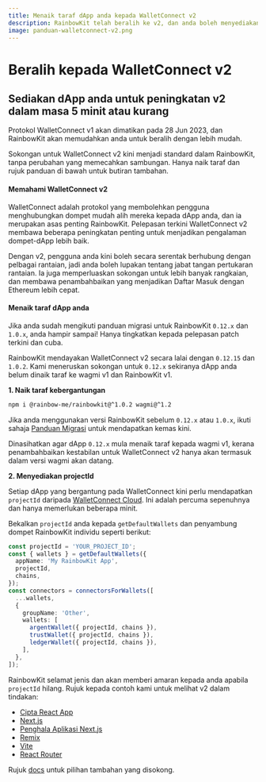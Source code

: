 ```yaml
---
title: Menaik taraf dApp anda kepada WalletConnect v2
description: RainbowKit telah beralih ke v2, dan anda boleh menyediakan dApp anda dalam masa 5 minit atau kurang
image: panduan-walletconnect-v2.png
---
```


# Beralih kepada WalletConnect v2

## Sediakan dApp anda untuk peningkatan v2 dalam masa 5 minit atau kurang

Protokol WalletConnect v1 akan dimatikan pada 28 Jun 2023, dan RainbowKit akan memudahkan anda untuk beralih dengan lebih mudah.

Sokongan untuk WalletConnect v2 kini menjadi standard dalam RainbowKit, tanpa perubahan yang memecahkan sambungan. Hanya naik taraf dan rujuk panduan di bawah untuk butiran tambahan.

#### Memahami WalletConnect v2

WalletConnect adalah protokol yang membolehkan pengguna menghubungkan dompet mudah alih mereka kepada dApp anda, dan ia merupakan asas penting RainbowKit. Pelepasan terkini WalletConnect v2 membawa beberapa peningkatan penting untuk menjadikan pengalaman dompet-dApp lebih baik.

Dengan v2, pengguna anda kini boleh secara serentak berhubung dengan pelbagai rantaian, jadi anda boleh lupakan tentang jabat tangan pertukaran rantaian. Ia juga memperluaskan sokongan untuk lebih banyak rangkaian, dan membawa penambahbaikan yang menjadikan Daftar Masuk dengan Ethereum lebih cepat.

#### Menaik taraf dApp anda

Jika anda sudah mengikuti panduan migrasi untuk RainbowKit `0.12.x` dan `1.0.x`, anda hampir sampai! Hanya tingkatkan kepada pelepasan patch terkini dan cuba.

RainbowKit mendayakan WalletConnect v2 secara lalai dengan `0.12.15` dan `1.0.2`. Kami meneruskan sokongan untuk `0.12.x` sekiranya dApp anda belum dinaik taraf ke wagmi v1 dan RainbowKit v1.

**1. Naik taraf kebergantungan**

```bash
npm i @rainbow-me/rainbowkit@^1.0.2 wagmi@^1.2
```

Jika anda menggunakan versi RainbowKit sebelum `0.12.x` atau `1.0.x`, ikuti sahaja [Panduan Migrasi](/docs/migration-guide) untuk mendapatkan kemas kini.

Dinasihatkan agar dApp `0.12.x` mula menaik taraf kepada wagmi v1, kerana penambahbaikan kestabilan untuk WalletConnect v2 hanya akan termasuk dalam versi wagmi akan datang.

**2. Menyediakan projectId**

Setiap dApp yang bergantung pada WalletConnect kini perlu mendapatkan `projectId` daripada [WalletConnect Cloud](https://cloud.walletconnect.com/). Ini adalah percuma sepenuhnya dan hanya memerlukan beberapa minit.

Bekalkan `projectId` anda kepada `getDefaultWallets` dan penyambung dompet RainbowKit individu seperti berikut:

```ts
const projectId = 'YOUR_PROJECT_ID';
const { wallets } = getDefaultWallets({
  appName: 'My RainbowKit App',
  projectId,
  chains,
});
const connectors = connectorsForWallets([
  ...wallets,
  {
    groupName: 'Other',
    wallets: [
      argentWallet({ projectId, chains }),
      trustWallet({ projectId, chains }),
      ledgerWallet({ projectId, chains }),
    ],
  },
]);
```

RainbowKit selamat jenis dan akan memberi amaran kepada anda apabila `projectId` hilang. Rujuk kepada contoh kami untuk melihat v2 dalam tindakan:

- [Cipta React App](https://codesandbox.io/p/sandbox/github/rainbow-me/rainbowkit/tree/main/examples/with-create-react-app)
- [Next.js](https://codesandbox.io/p/sandbox/github/rainbow-me/rainbowkit/tree/main/examples/with-next)
- [Penghala Aplikasi Next.js](https://codesandbox.io/p/sandbox/github/rainbow-me/rainbowkit/tree/main/examples/with-next-app)
- [Remix](https://codesandbox.io/p/sandbox/github/rainbow-me/rainbowkit/tree/main/examples/with-remix)
- [Vite](https://codesandbox.io/p/sandbox/github/rainbow-me/rainbowkit/tree/main/examples/with-vite)
- [React Router](https://codesandbox.io/p/sandbox/github/rainbow-me/rainbowkit/tree/main/examples/with-react-router)

Rujuk [docs](https://www.rainbowkit.com/docs/custom-wallet-list#walletconnect) untuk pilihan tambahan yang disokong.
